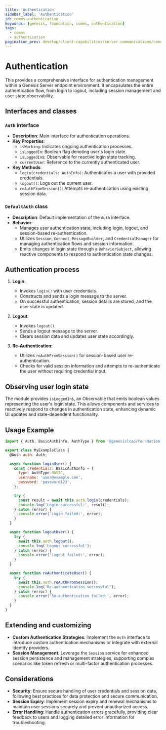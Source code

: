 ```yaml
---
title: 'Authentication'
sidebar_label: 'Authentication'
id: comms-authentication
keywords: [genesis, foundation, comms, authentication]
tags:
  - comms
  - authentication
pagination_prev: develop/client-capabilities/server-communications/comms-analytics
---
```


# Authentication

This provides a comprehensive interface for authentication management within a Genesis Server endpoint environment. It encapsulates the entire authentication flow, from login to logout, including session management and user state observability.

## Interfaces and classes

### `Auth` interface

- **Description**: Main interface for authentication operations.
- **Key Properties**:
  - `isWorking`: Indicates ongoing authentication processes.
  - `isLoggedIn`: Boolean flag denoting user's login state.
  - `isLoggedIn$`: Observable for reactive login state tracking.
  - `currentUser`: Reference to the currently authenticated user.
- **Key Methods**:
  - `login(credentials: AuthInfo)`: Authenticates a user with provided credentials.
  - `logout()`: Logs out the current user.
  - `reAuthFromSession()`: Attempts re-authentication using existing session data.

### `DefaultAuth` class

- **Description**: Default implementation of the `Auth` interface.
- **Behavior**:
  - Manages user authentication state, including login, logout, and session-based re-authentication.
  - Utilizes `Session`, `Connect`, `MessageBuilder`, and `CredentialManager` for managing authentication flows and session information.
  - Emits changes in login state through a `BehaviorSubject`, allowing reactive components to respond to authentication state changes.

## Authentication process

1. **Login**:
   - Invokes `login()` with user credentials.
   - Constructs and sends a login message to the server.
   - On successful authentication, session details are stored, and the user state is updated.

2. **Logout**:
   - Invokes `logout()`.
   - Sends a logout message to the server.
   - Clears session data and updates user state accordingly.

3. **Re-Authentication**:
   - Utilizes `reAuthFromSession()` for session-based user re-authentication.
   - Checks for valid session information and attempts to re-authenticate the user without requiring credential input.

## Observing user login state

The module provides `isLoggedIn$`, an Observable that emits boolean values representing the user's login state. This allows components and services to reactively respond to changes in authentication state, enhancing dynamic UI updates and state-dependent functionality.

## Usage Example

```javascript
import { Auth, BasicAuthInfo, AuthType } from '@genesislcap/foundation-comms';

export class MyExampleClass {
  @Auth auth: Auth;

  async function loginUser() {  
    const credentials: BasicAuthInfo = {
      type: AuthType.BASIC,
      username: 'user@example.com',
      password: 'password123',
    };

    try {
      const result = await this.auth.login(credentials);
      console.log('Login successful:', result);
    } catch (error) {
      console.error('Login failed:', error);
    }
  }

  async function logoutUser() {
    try {
      await this.auth.logout();
      console.log('Logout successful');
    } catch (error) {
      console.error('Logout failed:', error);
    }
  }

  async function reAuthenticateUser() {
    try {
      await this.auth.reAuthFromSession();
      console.log('Re-authentication successful');
    } catch (error) {
      console.error('Re-authentication failed:', error);
    }
  }
}
```

## Extending and customizing

- **Custom Authentication Strategies**: Implement the `Auth` interface to introduce custom authentication mechanisms or integrate with external identity providers.
- **Session Management**: Leverage the `Session` service for enhanced session persistence and management strategies, supporting complex scenarios like token refresh or multi-factor authentication processes.

## Considerations

- **Security**: Ensure secure handling of user credentials and session data, following best practices for data protection and secure communication.
- **Session Expiry**: Implement session expiry and renewal mechanisms to maintain user sessions securely and prevent unauthorized access.
- **Error Handling**: Handle authentication errors gracefully, providing clear feedback to users and logging detailed error information for troubleshooting.
